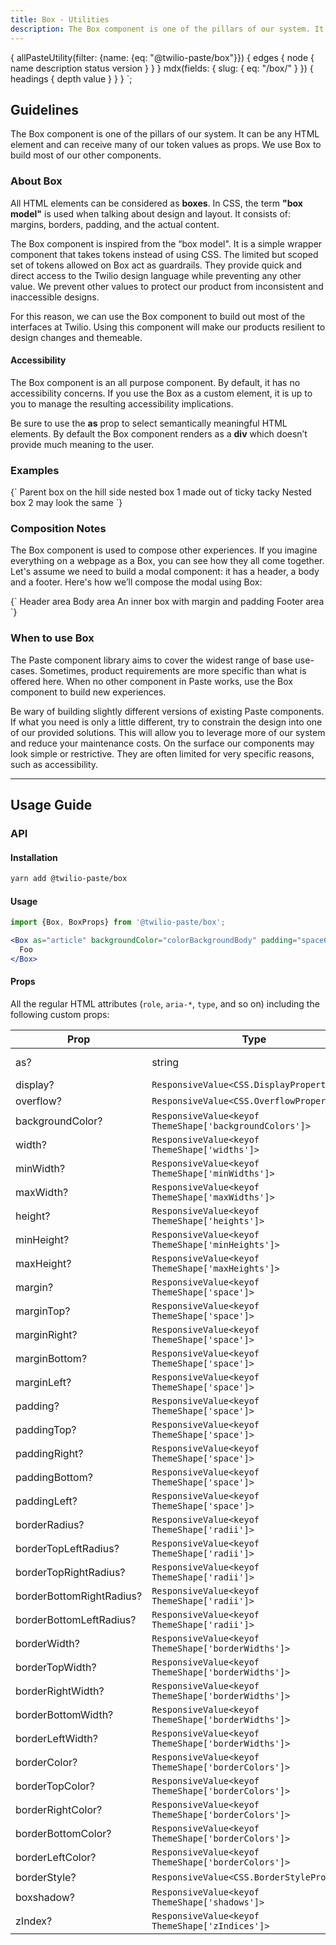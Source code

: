 ```yaml
---
title: Box - Utilities
description: The Box component is one of the pillars of our system. It can be any HTML element and can receive many of our token values as props. We use Box to build most of our other components.
---
```



  {
    allPasteUtility(filter: {name: {eq: "@twilio-paste/box"}}) {
      edges {
        node {
          name
          description
          status
          version
        }
      }
    }
    mdx(fields: { slug: { eq: "/box/" } }) {
      headings {
        depth
        value
      }
    }
  }
`;

<ComponentHeader
  name="Box"
  categoryRoute={SidebarCategoryRoutes.UTILITIES}
  githubUrl="https://github.com/twilio-labs/paste/tree/master/packages/paste-core/utilities/box"
  storybookUrl="http://localhost:57128/?path=/story/utilities-box--default"
  data={props.data.allPasteUtility.edges}
/>

<contentwrapper>

<TableOfContents headings={props.data.mdx.headings} />

<content>

## Guidelines

The Box component is one of the pillars of our system. It can be any HTML element
and can receive many of our token values as props. We use Box to build most of
our other components.

### About Box

All HTML elements can be considered as **boxes**. In CSS, the term **"box model"** is used when
talking about design and layout. It consists of: margins, borders, padding, and the actual content.

The Box component is inspired from the “box model". It is a simple wrapper component
that takes tokens instead of using CSS. The limited but scoped set of tokens allowed
on Box act as guardrails. They provide quick and direct access to the Twilio design
language while preventing any other value. We prevent other values to protect our
product from inconsistent and inaccessible designs.

For this reason, we can use the Box component to build out most of the interfaces at
Twilio. Using this component will make our products resilient to design changes and
themeable.

#### Accessibility

The Box component is an all purpose component. By default, it has no accessibility
concerns. If you use the Box as a custom element, it is up to you to manage the
resulting accessibility implications.

<Callout>
  <CalloutText>
    Be sure to use the <strong>as</strong> prop to select semantically meaningful HTML elements. By default the Box
    component renders as a <strong>div</strong> which doesn’t provide much meaning to the user.
  </CalloutText>
</Callout>

### Examples

<LivePreview scope={{Box}} language="jsx">
  {`<Box
  as="article"
  backgroundColor="colorBackgroundBody"
  padding="space60"
>
Parent box on the hill side
  <Box
    backgroundColor="colorBackgroundSuccessLightest"
    display="inline-block"
    padding="space40"
  >
    nested box 1 made out of ticky tacky
  </Box>
  <Box
    backgroundColor="colorBackgroundPrimaryLight"
    display="inline-block"
    padding="space40"
  >
    Nested box 2 may look the same
  </Box>
</Box>`}
</LivePreview>

### Composition Notes

The Box component is used to compose other experiences. If you imagine everything on
a webpage as a Box, you can see how they all come together. Let's assume we need to
build a modal component: it has a header, a body and a footer. Here's how we’ll
compose the modal using Box:

<LivePreview scope={{Box}} language="jsx">
  {`<Box 
  overflow="hidden" 
  borderRadius="borderRadius20" 
  borderStyle="solid" 
  borderWidth="borderWidth10" 
  borderColor="colorBorderPrimaryLight"
  >
  <Box backgroundColor="colorBackgroundPrimaryLight" padding="space40">
    Header area
  </Box>
  <Box backgroundColor="colorBackgroundPrimaryLightest" padding="space40">
    Body area
    <Box 
      width="sizes10" 
      marginTop="space30" 
      marginBottom="space30" 
      padding="space30"
    >
      An inner box with margin and padding
    </Box>
  </Box>
  <Box backgroundColor="colorBackgroundPrimaryLight" padding="space40">
    Footer area
  </Box>
</Box>`}
</LivePreview>



### When to use Box

The Paste component library aims to cover the widest range of base use-cases.
Sometimes, product requirements are more specific than what is offered here.
When no other component in Paste works, use the Box component to build
new experiences.

Be wary of building slightly different versions of existing Paste components.
If what you need is only a little different, try to constrain the design into
one of our provided solutions. This will allow you to leverage more of our
system and reduce your maintenance costs. On the surface our components may
look simple or restrictive. They are often limited for very specific reasons,
such as accessibility.

<DoDont>
  <Do title="Do" body="Use Box to build new components and experiences." preview={false} />
  <Dont
    title="Don't"
    body="Use Box to build slightly different versions of existing Paste components."
    preview={false}
  />
</DoDont>

<DoDont>
  <Do title="Do" body="Use Box to layout your page or to apply padding to your components." preview={false} />
  <Dont
    title="Don't"
    body="Use inline CSS, the CSS Cascade, or classNames to add styles that Box can provide."
    preview={false}
  />
</DoDont>

<DoDont>
  <Do title="Do" body="Use Box with an 'as' prop to style custom HTML elements with tokens." preview={false} />
  <Dont title="Don't" body="Use HTML elements for functionality covered by the Box component." preview={false} />
</DoDont>

---

## Usage Guide

### API

#### Installation

```bash
yarn add @twilio-paste/box
```

#### Usage

```jsx
import {Box, BoxProps} from '@twilio-paste/box';

<Box as="article" backgroundColor="colorBackgroundBody" padding="space60">
  Foo
</Box>
```

#### Props

All the regular HTML attributes (`role`, `aria-*`, `type`, and so on) including the following custom props:

| Prop                     | Type                                                    | Description       | Default |
| ------------------------ | ------------------------------------------------------- | ----------------- | ------- |
| as?                      | string                                                  | A custom HTML tag | 'div'   |
| display?                 | `ResponsiveValue<CSS.DisplayProperty>`                  |                   |         |
| overflow?                | `ResponsiveValue<CSS.OverflowProperty>`                 |                   |         |
| backgroundColor?         | `ResponsiveValue<keyof ThemeShape['backgroundColors']>` |                   |         |
| width?                   | `ResponsiveValue<keyof ThemeShape['widths']>`           |                   |         |
| minWidth?                | `ResponsiveValue<keyof ThemeShape['minWidths']>`        |                   |         |
| maxWidth?                | `ResponsiveValue<keyof ThemeShape['maxWidths']>`        |                   |         |
| height?                  | `ResponsiveValue<keyof ThemeShape['heights']>`          |                   |         |
| minHeight?               | `ResponsiveValue<keyof ThemeShape['minHeights']>`       |                   |         |
| maxHeight?               | `ResponsiveValue<keyof ThemeShape['maxHeights']>`       |                   |         |
| margin?                  | `ResponsiveValue<keyof ThemeShape['space']>`            |                   |         |
| marginTop?               | `ResponsiveValue<keyof ThemeShape['space']>`            |                   |         |
| marginRight?             | `ResponsiveValue<keyof ThemeShape['space']>`            |                   |         |
| marginBottom?            | `ResponsiveValue<keyof ThemeShape['space']>`            |                   |         |
| marginLeft?              | `ResponsiveValue<keyof ThemeShape['space']>`            |                   |         |
| padding?                 | `ResponsiveValue<keyof ThemeShape['space']>`            |                   |         |
| paddingTop?              | `ResponsiveValue<keyof ThemeShape['space']>`            |                   |         |
| paddingRight?            | `ResponsiveValue<keyof ThemeShape['space']>`            |                   |         |
| paddingBottom?           | `ResponsiveValue<keyof ThemeShape['space']>`            |                   |         |
| paddingLeft?             | `ResponsiveValue<keyof ThemeShape['space']>`            |                   |         |
| borderRadius?            | `ResponsiveValue<keyof ThemeShape['radii']>`            |                   |         |
| borderTopLeftRadius?     | `ResponsiveValue<keyof ThemeShape['radii']>`            |                   |         |
| borderTopRightRadius?    | `ResponsiveValue<keyof ThemeShape['radii']>`            |                   |         |
| borderBottomRightRadius? | `ResponsiveValue<keyof ThemeShape['radii']>`            |                   |         |
| borderBottomLeftRadius?  | `ResponsiveValue<keyof ThemeShape['radii']>`            |                   |         |
| borderWidth?             | `ResponsiveValue<keyof ThemeShape['borderWidths']>`     |                   |         |
| borderTopWidth?          | `ResponsiveValue<keyof ThemeShape['borderWidths']>`     |                   |         |
| borderRightWidth?        | `ResponsiveValue<keyof ThemeShape['borderWidths']>`     |                   |         |
| borderBottomWidth?       | `ResponsiveValue<keyof ThemeShape['borderWidths']>`     |                   |         |
| borderLeftWidth?         | `ResponsiveValue<keyof ThemeShape['borderWidths']>`     |                   |         |
| borderColor?             | `ResponsiveValue<keyof ThemeShape['borderColors']>`     |                   |         |
| borderTopColor?          | `ResponsiveValue<keyof ThemeShape['borderColors']>`     |                   |         |
| borderRightColor?        | `ResponsiveValue<keyof ThemeShape['borderColors']>`     |                   |         |
| borderBottomColor?       | `ResponsiveValue<keyof ThemeShape['borderColors']>`     |                   |         |
| borderLeftColor?         | `ResponsiveValue<keyof ThemeShape['borderColors']>`     |                   |         |
| borderStyle?             | `ResponsiveValue<CSS.BorderStyleProperty>`              |                   |         |
| boxshadow?               | `ResponsiveValue<keyof ThemeShape['shadows']>`          |                   |         |
| zIndex?                  | `ResponsiveValue<keyof ThemeShape['zIndices']>`         |                   |         |

<Box marginTop="space90">
  <Changelog />
</Box>

</content>

</contentwrapper>